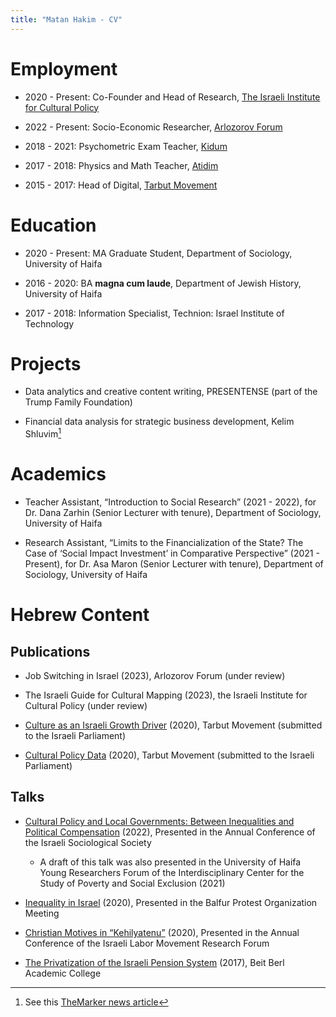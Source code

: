 ```yaml
---
title: "Matan Hakim - CV"
---
```


# Employment

-   2020 - Present: Co-Founder and Head of Research, [The Israeli Institute for Cultural Policy](https://www.iicp.org.il)

-   2022 - Present: Socio-Economic Researcher, [Arlozorov Forum](https://www.arlozforum.org/)

-   2018 - 2021: Psychometric Exam Teacher, [Kidum](https://www.kidum.com/)

-   2017 - 2018: Physics and Math Teacher, [Atidim](https://atidim.org/)

-   2015 - 2017: Head of Digital, [Tarbut Movement](https://www.tarbutmovement.org)

# Education

-   2020 - Present: MA Graduate Student, Department of Sociology, University of Haifa

-   2016 - 2020: BA **magna cum laude**, Department of Jewish History, University of Haifa

-   2017 - 2018: Information Specialist, Technion: Israel Institute of Technology

# Projects

-   Data analytics and creative content writing, PRESENTENSE (part of the Trump Family Foundation)

-   Financial data analysis for strategic business development, Kelim Shluvim[^1]

[^1]: See this [TheMarker news article](https://www.themarker.com/labels/2021-05-09/ty-article-labels/0000017f-f88d-d47e-a37f-f9bdba270000)

# Academics

-   Teacher Assistant, "Introduction to Social Research" (2021 - 2022), for Dr. Dana Zarhin (Senior Lecturer with tenure), Department of Sociology, University of Haifa

-   Research Assistant, "Limits to the Financialization of the State? The Case of 'Social Impact Investment' in Comparative Perspective" (2021 - Present), for Dr. Asa Maron (Senior Lecturer with tenure), Department of Sociology, University of Haifa

# Hebrew Content

## Publications

-   Job Switching in Israel (2023), Arlozorov Forum (under review)

-   The Israeli Guide for Cultural Mapping (2023), the Israeli Institute for Cultural Policy (under review)

-   [Culture as an Israeli Growth Driver](https://fs.knesset.gov.il//23/Committees/23_cs_bg_592572.pdf) (2020), Tarbut Movement (submitted to the Israeli Parliament)

-   [Cultural Policy Data](https://fs.knesset.gov.il//23/Committees/23_cs_bg_592570.pdf) (2020), Tarbut Movement (submitted to the Israeli Parliament)

## Talks

-   [Cultural Policy and Local Governments: Between Inequalities and Political Compensation](https://youtu.be/rf0z5dJxsMY?t=94) (2022), Presented in the Annual Conference of the Israeli Sociological Society

    -   A draft of this talk was also presented in the University of Haifa Young Researchers Forum of the Interdisciplinary Center for the Study of Poverty and Social Exclusion (2021)

-   [Inequality in Israel](https://youtu.be/2HiNh99_DOg) (2020), Presented in the Balfur Protest Organization Meeting

-   [Christian Motives in "Kehilyatenu"](Presented%20in%20the%20Annual%20Conference%20of%20the) (2020), Presented in the Annual Conference of the Israeli Labor Movement Research Forum

-   [The Privatization of the Israeli Pension System](https://youtu.be/niYR5loSlnQ) (2017), Beit Berl Academic College
